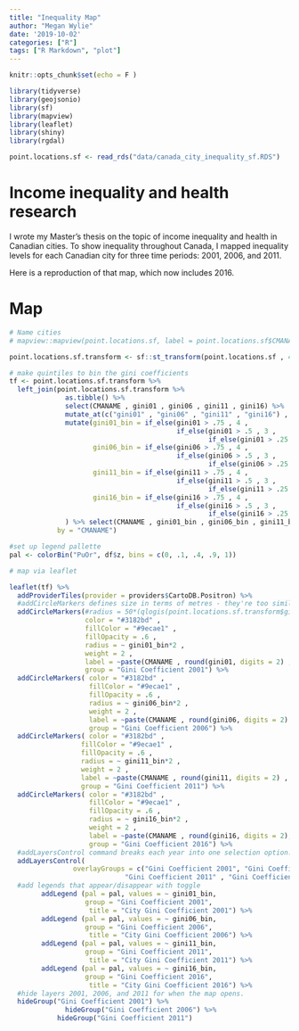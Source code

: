```yaml
---
title: "Inequality Map"
author: "Megan Wylie"
date: '2019-10-02'
categories: ["R"]
tags: ["R Markdown", "plot"]
---
```


```r
knitr::opts_chunk$set(echo = F )

library(tidyverse)
library(geojsonio)
library(sf)
library(mapview)
library(leaflet)
library(shiny)
library(rgdal)

point.locations.sf <- read_rds("data/canada_city_inequality_sf.RDS")

```

# Income inequality and health research

I wrote my Master's thesis on the topic of income inequality and health in Canadian cities. To show inequality throughout Canada, I mapped inequality levels for each Canadian city for three time periods: 2001, 2006, and 2011.

Here is a reproduction of that map, which now includes 2016.

# Map

```r
# Name cities
# mapview::mapview(point.locations.sf, label = point.locations.sf$CMANAME)

point.locations.sf.transform <- sf::st_transform(point.locations.sf , 4326)

# make quintiles to bin the gini coefficients
tf <- point.locations.sf.transform %>% 
  left_join(point.locations.sf.transform %>% 
              as.tibble() %>% 
              select(CMANAME , gini01 , gini06 , gini11 , gini16) %>% 
              mutate_at(c("gini01" , "gini06" , "gini11" , "gini16") , dplyr::percent_rank) %>% 
              mutate(gini01_bin = if_else(gini01 > .75 , 4 , 
                                          if_else(gini01 > .5 , 3 , 
                                                  if_else(gini01 > .25 , 2 , 1))), 
                     gini06_bin = if_else(gini06 > .75 , 4 , 
                                          if_else(gini06 > .5 , 3 , 
                                                  if_else(gini06 > .25 , 2 , 1))),
                     gini11_bin = if_else(gini11 > .75 , 4 , 
                                          if_else(gini11 > .5 , 3 , 
                                                  if_else(gini11 > .25 , 2 , 1))),
                     gini16_bin = if_else(gini16 > .75 , 4 , 
                                          if_else(gini16 > .5 , 3 , 
                                                  if_else(gini16 > .25 , 2 , 1))),
              ) %>% select(CMANAME , gini01_bin , gini06_bin , gini11_bin , gini16_bin) , 
            by = "CMANAME")

#set up legend pallette 
pal <- colorBin("PuOr", df$z, bins = c(0, .1, .4, .9, 1))

# map via leaflet

leaflet(tf) %>% 
  addProviderTiles(provider = providers$CartoDB.Positron) %>%
  #addCircleMarkers defines size in terms of metres - they're too similar in size
  addCircleMarkers(#radius = 50*(qlogis(point.locations.sf.transform$gini01)),
                   color = "#3182bd" ,
                   fillColor = "#9ecae1" ,
                   fillOpacity = .6 , 
                   radius = ~ gini01_bin*2 ,
                   weight = 2 ,
                   label = ~paste(CMANAME , round(gini01, digits = 2) , sep = ", " ),
                   group = "Gini Coefficient 2001") %>% 
  addCircleMarkers( color = "#3182bd" ,
                    fillColor = "#9ecae1" ,
                    fillOpacity = .6 , 
                    radius = ~ gini06_bin*2 ,
                    weight = 2 ,
                    label = ~paste(CMANAME , round(gini06, digits = 2) , sep = ", "),
                    group = "Gini Coefficient 2006") %>% 
  addCircleMarkers( color = "#3182bd" ,
                  fillColor = "#9ecae1" ,
                  fillOpacity = .6 , 
                  radius = ~ gini11_bin*2 ,
                  weight = 2 ,
                  label = ~paste(CMANAME , round(gini11, digits = 2) , sep = ", " ) ,
                  group = "Gini Coefficient 2011") %>%
  addCircleMarkers( color = "#3182bd" ,
                    fillColor = "#9ecae1" ,
                    fillOpacity = .6 , 
                    radius = ~ gini16_bin*2 ,
                    weight = 2 ,
                    label = ~paste(CMANAME , round(gini16, digits = 2), sep = ", " ),
                    group = "Gini Coefficient 2016") %>%
  #addLayersControl command breaks each year into one selection option.
  addLayersControl(
                overlayGroups = c("Gini Coefficient 2001", "Gini Coefficient 2006" ,
                             "Gini Coefficient 2011" , "Gini Coefficient 2016")) %>% 
  #add legends that appear/disappear with toggle
        addLegend (pal = pal, values = ~ gini01_bin, 
                   group = "Gini Coefficient 2001", 
                    title = "City Gini Coefficient 2001") %>% 
        addLegend (pal = pal, values = ~ gini06_bin, 
                   group = "Gini Coefficient 2006", 
                    title = "City Gini Coefficient 2006") %>% 
        addLegend (pal = pal, values = ~ gini11_bin, 
                   group = "Gini Coefficient 2011", 
                    title = "City Gini Coefficient 2011") %>% 
        addLegend (pal = pal, values = ~ gini16_bin, 
                   group = "Gini Coefficient 2016", 
                    title = "City Gini Coefficient 2016") %>% 
  #hide layers 2001, 2006, and 2011 for when the map opens. 
  hideGroup("Gini Coefficient 2001") %>% 
              hideGroup("Gini Coefficient 2006") %>% 
            hideGroup("Gini Coefficient 2011") 


```



